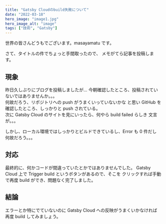 ```yaml
---
title: "Gatsby Cloudのbuild失敗について"
date: "2022-03-18"
hero_image: "image1.jpg"
hero_image_alt: "image"
tags: ["技術", "Gatsby"]
---
```


世界の皆さんどうもでございます。masayamatu です。

さて、タイトルの件でちょっと手間取ったので、
メモがてら記事を投稿します。

## 現象

昨日久しぶりにブログを投稿しましたが...
今朝確認したところ、投稿されていないではありませんか。。。<br/>
何故だろう、リポジトリへの push がうまくいっていないかな
と思い GitHub を確認したところ、しっかりと push されている。<br/>
次に Gatsby Cloud のサイトを見にいったら、何やら build failed らしき
文言が。。。

しかし、ローカル環境ではしっかりとビルドできているし、Error も 0 件だし
何故だろう。。。

## 対応

最終的に、何かコードが間違っていたとかではありませんでした。
Gatsby Cloud 上で Trigger build というボタンがあるので、そこを
クリックすれば手動で再度 build ができ、問題なく完了しました。

## 結論

エラーとか特にでていないのに Gatsby Cloud への反映がうまくいかなければ
再度 build してみましょう。
